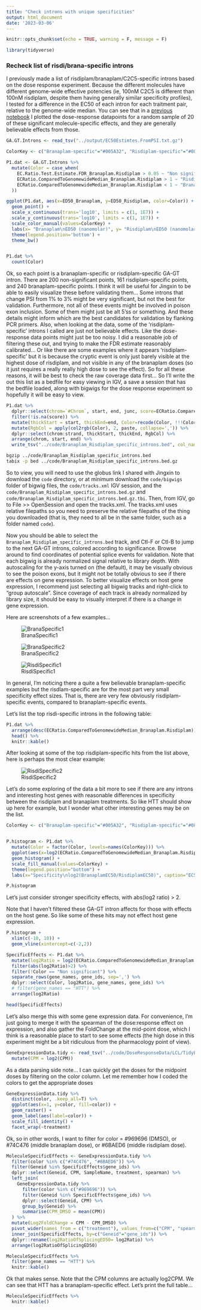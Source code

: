 ```yaml
---
title: "Check introns with unique specificities"
output: html_document
date: '2023-03-06'
---
```


```r
knitr::opts_chunk$set(echo = TRUE, warning = F, message = F)

library(tidyverse)


```

### Recheck list of risdi/brana-specific introns

I previously made a list of risdiplam/branaplam/C2C5-specific introns based on the dose response experiment. Because the different molecules have different genome-wide effective potencies (ie, 100nM C2C5 is different than 100nM risdiplam, despite them having generally similar specificity profiles), I tested for a difference in the EC50 of each intron for each traitment pair, relative to the genome-wide median. You can see that in a [previous notebook](20220913_TidyDataForJingxin.html) I plotted the dose-response datapoints for a random sample of 20 of these significant molecule-specific effects, and they are generally believable effects from those.

```r
GA.GT.Introns <- read_tsv("../output/EC50Estimtes.FromPSI.txt.gz")

ColorKey <- c("Branaplam-specific"="#005A32", "Risdiplam-specific"="#084594", "Non significant"="#969696")

P1.dat <- GA.GT.Introns %>%
  mutate(Color = case_when(
    EC.Ratio.Test.Estimate.FDR_Branaplam.Risdiplam > 0.05 ~ "Non significant",
    ECRatio.ComparedToGenomewideMedian_Branaplam.Risdiplam > 1 ~ "Risdiplam-specific",
    ECRatio.ComparedToGenomewideMedian_Branaplam.Risdiplam < 1 ~ "Branaplam-specific"
  ))

ggplot(P1.dat, aes(x=ED50_Branaplam, y=ED50_Risdiplam, color=Color)) +
  geom_point() +
  scale_x_continuous(trans='log10', limits = c(1, 1E7)) +
  scale_y_continuous(trans='log10', limits = c(1, 1E7)) +
  scale_color_manual(values=ColorKey) +
  labs(x= "Branaplam\nED50 (nanomolar)", y= "Risdiplam\nED50 (nanomolar)", color=NULL) +
  theme(legend.position='bottom') +
  theme_bw()


P1.dat %>%
  count(Color)

```

Ok, so each point is a branaplam-specific or risdiplam-specific GA-GT intron. There are 200 non-significant points, 161 risdiplam-specific points, and 240 branaplam-specific points. I think it will be useful for Jingxin to be able to easily visualize these before validating them... Some introns that change PSI from 1% to 3% might be very significant, but not the best for validation. Furthermore, not all of these events might be involved in poison exon inclusion. Some of them might just be alt 5'ss or something. And these details might inform which are the best candidates for validation by flanking PCR primers. Also, when looking at the data, some of the 'risdiplam-specific' introns I called are just not believable effects. Like the dose-response data points might just be too noisy. I did a reasonable job of filtering these out, and trying to make the FDR estimate reasonably calibrated... Or like there are some examples where it appears 'risdiplam-specific' but it is because the cryptic event is only just barely visible at the highest dose of risdiplam, and not visible in any of the branaplam doses (so it just requires a really really high dose to see the effect). So for all these reasons, it will be best to check the raw coverage data first... So I'll write the out this list as a bedfile for easy viewing in IGV, a save a session that has the bedfile loaded, along with bigwigs for the dose response experiment so hopefully it will be easy to view.

```r
P1.dat %>%
  dplyr::select(chrom=`#Chrom`, start, end, junc, score=ECRatio.ComparedToGenomewideMedian_Branaplam.Risdiplam, strand=strand.y, Color) %>%
  filter(!is.na(score)) %>%
  mutate(thickStart = start, thickEnd=end, Color=recode(Color, !!!ColorKey)) %>%
  mutate(RgbCol = apply(col2rgb(Color), 2, paste, collapse=',')) %>%
  dplyr::select(chrom:strand, thickStart, thickEnd, RgbCol) %>%
  arrange(chrom, start, end) %>%
  write_tsv("../code/Branaplam_Risdiplam_specific_introns.bed", col_names = F)
```

```bash
bgzip ../code/Branaplam_Risdiplam_specific_introns.bed
tabix -p bed ../code/Branaplam_Risdiplam_specific_introns.bed.gz
```

So to view, you will need to use the globus link I shared with Jingxin to download the `code` directory, or at minimum download the `code/bigwigs` folder of bigwig files, the `code/tracks.xml` IGV session, and the `code/Branaplam_Risdiplam_specific_introns.bed.gz` and `code/Branaplam_Risdiplam_specific_introns.bed.gz.tbi`. Then, from IGV, go to File >> OpenSession and open the tracks.xml. The tracks.xml uses relative filepaths so you need to preserve the relative filepaths of the thing you downloaded (that is, they need to all be in the same folder, such as a folder named `code`).

Now you should be able to select the `Branaplam_Risdiplam_specific_introns.bed` track, and Ctl-F or Ctl-B to jump to the next GA-GT introns, colored according to significance. Browse around to find coordinates of potential splice events for validation. Note that each bigwig is already normalized signal relative to library depth. With autoscaling for the y-axis turned on (the default), it may be visually obvious to see the poison exons, but it might not be totally obvious to see if there are effects on gene expression. To better visualize effects on host gene expression, I recommend just selecting all bigwig tracks and right-click to "group autoscale". Since coverage of each track is already normalized by library size, it should be easy to visually interpret if there is a change in gene expression.

Here are screenshots of a few examples...

![BranaSpecific1](assets/BranaSpecificExample1.png)

![BranaSpecific2](assets/BranaSpecificExample2.png)

![RisdiSpecific1](assets/RisdiSpecificExample1.png)


In general, I'm noticing there a quite a few believable branaplam-specific examples but the risdlam-specific are for the most part very small specificity effect sizes. That is, there are very few obviously risdiplam-specific events, compared to branaplam-specific events.

Let's list the top risdi-specific introns in the following table:

```r
P1.dat %>%
  arrange(desc(ECRatio.ComparedToGenomewideMedian_Branaplam.Risdiplam)) %>%
  head() %>%
  knitr::kable()
```

After looking at some of the top risdiplam-specific hits from the list above, here is perhaps the most clear example:

![RisdiSpecific2](assets/RisdiSpecificExample2.png)

Let's do some exploring of the data a bit more to see if there are any introns and interesting host genes with reasonable differences in specificity between the risdiplam and branaplam treatments. So like HTT should show up here for example, but I wonder what other interesting genes may be on the list.


```r
ColorKey <- c("Branaplam-specific"="#005A32", "Risdiplam-specific"="#084594", "Non significant"="#969696")


P.histogram <- P1.dat %>%
  mutate(Color = factor(Color, levels=names(ColorKey))) %>%
  ggplot(aes(x=log2(ECRatio.ComparedToGenomewideMedian_Branaplam.Risdiplam), fill=Color)) +
  geom_histogram() +
  scale_fill_manual(values=ColorKey) +
  theme(legend.position="bottom") +
  labs(x="Specificity\nlog2(BranaplamEC50/RisdiplamEC50)", caption="EC50s normalized to median before comparing ratios")

P.histogram
```

Let's just consider stronger specificity effects, with abs(log2 ratio) > 2.

Note that I haven't filtered these GA-GT intron affects for those with effects on the host gene. So like some of these hits may not effect host gene expression.


```r
P.histogram +
  xlim(c(-10, 10)) +
  geom_vline(xintercept=c(-2,2))

SpecificEffects <- P1.dat %>%
  mutate(log2Ratio = log2(ECRatio.ComparedToGenomewideMedian_Branaplam.Risdiplam)) %>%
  filter(abs(log2Ratio)>2) %>%
  filter(!Color == "Non significant") %>%
  separate_rows(gene_names, gene_ids, sep=',') %>%
  dplyr::select(Color, log2Ratio, gene_names, gene_ids) %>%
  # filter(gene_names == "HTT") %>%
  arrange(log2Ratio)

head(SpecificEffects)

```

Let's also merge this with some gene expression data. For convenience, I'm just going to merge it with the spearman of the dose:response effect on expression, and also gather the FoldChange at the mid-point dose, which I think is a reasonable place to start to see some effects (the high dose in this experiment might be a bit ridiculous from the pharmacology point of view).

```r
GeneExpressionData.tidy <- read_tsv("../code/DoseResponseData/LCL/TidyExpressionDoseData.txt.gz") %>%
  mutate(CPM = log2(CPM))
```

As a data parsing side note... I can quickly get the doses for the midpoint doses by filtering on the color column. Let me remember how I coded the colors to get the appropriate doses

```r
GeneExpressionData.tidy %>%
  distinct(color, .keep_all=T) %>%
  ggplot(aes(x=1, y=color, fill=color)) +
  geom_raster() +
  geom_label(aes(label=color)) +
  scale_fill_identity() +
  facet_wrap(~treatment)
```

Ok, so in other words, I want to filter for color = #969696 (DMSO), or #74C476 (middle branaplam dose), or #6BAED6 (middle risdiplam dose).

```r

MoleculeSpecificEffects <- GeneExpressionData.tidy %>%
  filter(color %in% c("#74C476", "#6BAED6")) %>%
  filter(Geneid %in% SpecificEffects$gene_ids) %>%
  dplyr::select(Geneid, CPM, SampleName, treatment, spearman) %>%
  left_join(
    GeneExpressionData.tidy %>%
      filter(color %in% c("#969696")) %>%
      filter(Geneid %in% SpecificEffects$gene_ids) %>%
      dplyr::select(Geneid, CPM) %>%
      group_by(Geneid) %>%
      summarise(CPM_DMSO = mean(CPM))
  ) %>%
  mutate(Log2FoldChange = CPM - CPM_DMSO) %>%
  pivot_wider(names_from = c("treatment"), values_from=c("CPM", "spearman", "SampleName", "Log2FoldChange")) %>%
  inner_join(SpecificEffects, by=c("Geneid"="gene_ids")) %>%
  dplyr::rename(log2RatioOfSplicingED50= log2Ratio) %>%
  arrange(log2RatioOfSplicingED50)

MoleculeSpecificEffects %>%
  filter(gene_names == "HTT") %>%
  knitr::kable()

```

Ok that makes sense. Note that the CPM columns are actually log2CPM. We can see that HTT has a branaplam-specific effect. Let's print the full table...

```r
MoleculeSpecificEffects %>%
  knitr::kable()
```

